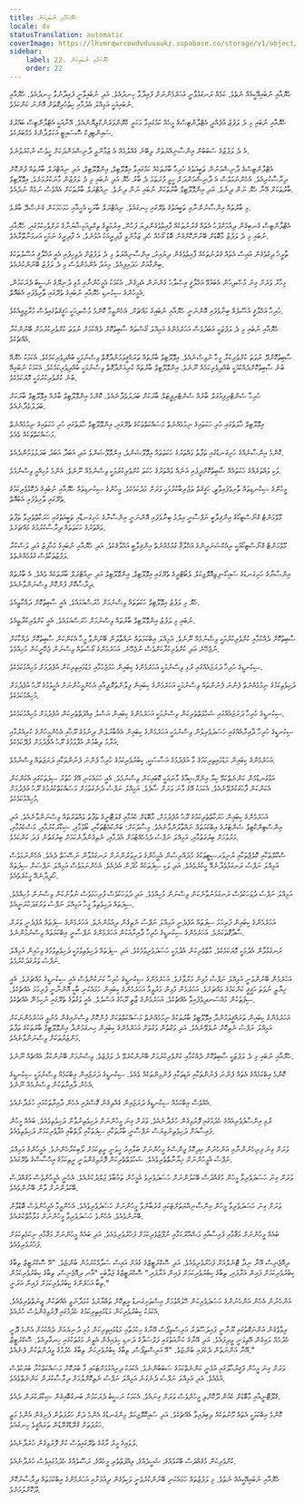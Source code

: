 ```yaml
---
title: ހެޔޮކަމާއި ނުބައިކަން
locale: dv
statusTranslation: automatic
coverImage: https://lhvmrqwrcowdvduuaukz.supabase.co/storage/v1/object/public/strapi-uploads/small_cover-educacion-fundamental.webp-2d51a7828a2b1309555be27f7e2a61a0.webp
sidebar:
    label: 22. ހެޔޮކަމާއި ނުބައިކަން
    order: 22
---
```

ހެޔޮއާއި ނުބައިއޭކީއެއް ނެތެވެ. ކަމެއް ރަނގަޅުވާނީ އަހަރެމެންނަށް ފައިދާވާ ހިނދުއެވެ. އަދި ނުބައިވާނީ ފައިދާނުވާ ހިނދުއެވެ. ހެޔޮއާއި ނުބައިއަކީ އަމިއްލަ އެދުމާއި ހިތުހުރިގޮތަށް އޮންނަ ކަންކަމެވެ.

ހެޔޮއާއި ނުބައި މި ދެ ލަފުޒު އުފެއްދީ އެޓްލާންޓިސްގެ މީހެއް ކަމުގައިވާ މަކަރީ ކްރޮންވަރެންކްޒިޔޮންއެވެ. އޭނާއަކީ އެޓްލާންޓިސް ބައްރުގެ ސައިންޓިފިކް ސޮސައިޓީ އަކަލްދާންގެ މެމްބަރެކެވެ.

އެ ދެ ލަފުޒުގެ ސަބަބުން އިންސާނިއްޔަތަށް ލިބޭނެ ގެއްލުމެއް އެ ޒަމާންވީ ދާނިޝްމަންދަކަށް ހީވެސް ނުކުރެވުނެވެ.

އެޓްލާންޓިސްގެ ދާނިޝްމަނުން ތަބީއަތުގެ ހުރިހާ ބާރުތަކެއް ކަމުގައިވާ އިވޮލޫޓިވް، އިންވޮލޫޓިވް، އަދި ނިއުޓްރަލް ބާރުތައް ފުންކޮށް ދިރާސާކުރިއެވެ. އެހެންނަމަވެސް އެ ދާނިޝްމަންދަށް ހީވީ ފުރަތަމަ ދެ ބާރު ހެޔޮ އަދި ނުބައި މި ދެ ލަފުޒުން މާނަކުރުމަށެވެ. އިވޮލޫޓިވް ބާރުތަކަށް އޭނާ ހެޔޮ ނަން ދިނެވެ. އަދި އިންވޮލޫޓިވް ބާރުތަކަށް ނުބައި ނަން ދިނެވެ. ނިއުޓްރަލް ބާރުތަކަށް އެއްވެސް ނަމެއް ނުދެއެވެ.

މި ބާރުތައް އިންސާނުންނާއި ތަބީއަތުގެ ތެރޭގައި ހިނގައެވެ. ނިއުޓްރަލް ބާރަކީ އެހީއާއި ހަމަހަމަކަން ގެނެސްދޭ ބާރެވެ.

އެޓްލާންޓިސް ގެނބިގެން ދިއުމަށްފަހު އެތައް ޤަރުނުތަކެއް ފާއިތުވެގެންދިޔަ ފަހުން، އިރުމަތީގެ ތިކްލިއަމިޝާޔަނާގެ ރަށްވެހިކަމުގައި، ހެޔޮއާއި ނުބައި މި ދެ ލަފުޒު މާބޮޑަށް ބޭނުންކޮށްގެން ބޮޑު ގޯހެއް ހެދި ޒަމާންވީ ފާދިރީއަކު އުޅުނެވެ. އެ ފާދިރީގެ ނަމަކީ އަރމަނާތޫރާއެވެ.

ތާރީޚު ދިގުވެގެން އައިސް އެތައް ޤަރުނުތަކެއް ފާއިތުވެގެން ދިޔައިރު، އިންސާނިއްޔަތު މި ދެ ލަފުޒަށް ދެވިހިފައި އެއީ އަޚްލާޤީ އުސޫލުތަކުގެ ބިންގާއަށް ހަދައިފިއެވެ. މިއަދު އެންމެންވެސް މި ދެ ލަފުޒު ބޭނުންކުރެއެވެ.

މިހާރު ވަރަށް ގިނަ މުޞްލިޙުން އެބައުޅޭ އަޚްލާޤީ އިޞްލާޙު ގެންނަން އެދިގެން. އެކަމަކު އެމީހުންނާއި މުޅި ދުނިޔޭގެ ނަސީބު ދެރަކަމުން، އެމީހުންގެ ސިކުނޑި ހެޔޮއާއި ނުބައިގެ ތެރޭގައި ތާށިވެފައި އެބައޮތް.

ހުރިހާ އަޚްލާޤީ އުސޫލެއް ބިނާވެފައި އޮންނަނީ ހެޔޮއާއި ނުބައިގެ މައްޗަށް. އެހެންވީމާ ކޮންމެ މުޞްލިޙަކީ ޙަޤީޤަތުގައިވެސް މުރާޖިޢީއެކެވެ.

ހެޔޮއާއި ނުބައި މި ދެ ލަފުޒަކީ އަބަދުވެސް އަހަރެމެންގެ އަމިއްލަ ގޯސްތައް ސާބިތުކޮށް ދެއްކުމަށް ނުވަތަ ކުށްވެރިކުރުމަށް ބޭނުންކުރާ އެއްޗެކެވެ.

ސާބިތުކޮށްދޭ ނުވަތަ ކުށްވެރިކުރާ މީހާ ނުވިސްނެއެވެ. އިވޮލޫޓިވް ބާރުތައް ތަރައްޤީވަމުންދާގޮތް ވިސްނުމަކީ ބުއްދިވެރިކަމެކެވެ. އެކަމަކު ހެޔޮއޭ ބުނެ ސާބިތުކޮށްދެއްކުމަކީ ބުއްދިވެރިކަމެއް ނޫނެވެ. އިންވޮލޫޓިވް ބާރުތައް ކުރިއަށްދާގޮތް ވިސްނުމަކީ ބުއްދިވެރިކަމެކެވެ. އެކަމަކު ނުބައިއޭ ބުނެ ކުށްވެރިކުރުމަކީ މޮޔަކަމެކެވެ.

ހުރިހާ ސެންޓްރިފިއުގަލް ބާރެއް ސެންޓްރިޕީޓަލް ބާރަކަށް ބަދަލުވެދާނެއެވެ. ކޮންމެ އިންވޮލޫޓިވް ބާރެއް އިވޮލޫޓިވް ބާރަކަށް ބަދަލުވެދާނެއެވެ.

އިވޮލޫޓިވް ހާލަތުގައި ހުރި ހަކަތައިގެ ނިމުމެއްނެތް މަސައްކަތްތަކުގެ ތެރޭގައި، އިންވޮލޫޓިވް ހާލަތުގައި ހުރި ހަކަތައިގެ ނިމުމެއްނެތް މަސައްކަތްތަކެއް ވެއެވެ.

ކޮންމެ އިންސާނެއްގެ ހަށިގަނޑުގައި ތަފާތު ވައްތަރުގެ ހަކަތަތައް އިވޮލޫޝަންވެ، އިންވޮލޫޝަންވެ އަދި އަބަދާ އަބަދު ބަދަލުވަމުންދެއެވެ.

ވަކި ވައްތަރެއްގެ ހަކަތައެއް ސާބިތުކޮށްދީފައި އަނެއް ވައްތަރުގެ ހަކަތަ ކުށްވެރިކުރުމަކީ ވިސްނުމެއް ނޫނެވެ. އެންމެ މުހިއްމީ ވިސްނުމެވެ.

މީހުންގެ ސިކުނޑިތައް ތާށިވެފައިވާތީ، ހަޤީޤަތް ތަޖުރިބާކުރުމަކީ ވަރަށް މަދުކަމެކެވެ. މީހުންގެ ސިކުނޑިތައް ހެޔޮއާއި ނުބައިގެ ދެކޮޅުވެރިކަމުގެ ތެރޭގައި ތާށިވެފައި އެބައޮތް.

މޫވްމަންޓް ގްނޯސްޓިކޯގެ އިންޤިލާބީ ނަފްސާނީ އިލްމު ބިނާވެފައި އޮންނަނީ އިންސާނާގެ ހަށިގަނޑާއި ތަބީއަތުގައި ހަރަކާތްތެރިވާ ތަފާތު ވައްތަރުގެ ހަކަތަތައް ދިރާސާކުރުމުގެ މައްޗަށެވެ.

މޫވްމަންޓް ގްނޯސްޓިކޯއަކީ ރިއެކްޝަނަރީންގެ އަޚްލާޤާ ގުޅުމެއްނެތް އިންޤިލާބީ އަޚްލާޤެކެވެ. އަދި ހެޔޮއާއި ނުބައިގެ މުޙާފިޒު އަދި ލަސްކުރާ ލަފުޒުތަކާވެސް ގުޅުމެއްނެތެވެ.

އިންސާނާގެ ހަށިގަނޑުގެ ސައިކޯ-ފިޒިއޮލޮޖިކަލް ލެބޯޓްރީގެ ތެރޭގައި އިވޮލޫޓިވް، އިންވޮލޫޓިވް އަދި ނިއުޓްރަލް ބާރުތަކެއް ވެއެވެ. އެ ބާރުތައް ދިރާސާކޮށް ފުންކޮށް ވިސްނަންވާނެއެވެ.

ހެޔޮ މި ލަފުޒު އިވޮލޫޓިވް ހަކަތަތައް ވިސްނުމަށް ހުރަސްއަޅައެވެ. އެއީ ސާބިތުކޮށް ދައްކާތީއެވެ.

ނުބައި މި ލަފުޒު އިންވޮލޫޓިވް ބާރުތައް ވިސްނުމަށް ހުރަސްއަޅައެވެ. އެއީ ކުށްވެރިކުރާތީއެވެ.

ސާބިތުކޮށް ދެއްކުމާއި ކުށްވެރިކުރުމަކީ ވިސްނުމެއް ނޫނެވެ. އަމިއްލަ އިބްކަމަތައް ނައްތާލަން ބޭނުންވާ މީހާ އެކަންކަން ސާބިތުކޮށް ދައްކާކަށް ނުޖެހޭނެ އަދި ކުށްވެރިކުރާކަށްވެސް ނުޖެހޭނެ. އަހަރެމެންގެ ގޯސްތައް ވިސްނަން ޖެހޭނީކަން މުހިއްމެވެ.

ސިކުނޑީގެ ހުރިހާ ދަރަޖައެއްގައި ރުޅި ވިސްނުމަކީ އަހަރެމެންގެ ކިބައިން ހަމަޖެހުމާއި މަޑުމައިތިރިކަން އުފެދުމަށް މުހިއްމުކަމެކެވެ.

ދަހިވެތިކަމުގެ ނިމުމެއްނެތް ފެންނަ ފެނުންތައް ވިސްނުމަކީ އަހަރެމެންގެ ކިބައިން ފިލާންތުރޮޕީއާއި އެހެންމީހުންނަށް އެހީވުމުގެ ރޫޙު އުފެދުމަށް މުހިއްމުކަމެކެވެ.

ސިކުނޑީގެ ހުރިހާ ދަރަޖައެއްގައި ޝަހުވަތްތެރިކަން ވިސްނުމަކީ އަހަރެމެންގެ ކިބައިން އަސްލު ޢިއްފަތްތެރިކަން އުފެދުމަށް މުހިއްމުކަމެކެވެ.

ސިކުނޑީގެ ހުރިހާ ދާއިރާއެއްގައި ހަސަދަވެރިވުން ވިސްނުމަކީ އަހަރެމެންގެ ކިބައިން އެއްބާރުލުން ދިނުމުގެ ރޫޙާއި އެހެންމީހުންގެ ކުރިއެރުމާއި އަރާމު ލިބުމުން އުފާވުމުގެ ރޫޙު އުފެދުމަށް ފުދޭކަމެކެވެ.

އަހަރެމެންގެ ކިބައިން މަޑުމައިތިރިކަމުގެ މާ އުފެދުމުގެ އަސާސަކީ، ކިބުރުވެރިކަމުގެ ހުރިހާ ފެންނަ ފެނުންތަކާއި ދަރަޖަތައް ވިސްނުމެވެ.

އަޅުގަނޑުމެން ކަންނެތްކަމޭ ކިޔާ އިންރޭޝިއާގެ މާނައަކީ ކޮބައިކަން ވިސްނުމެވެ. އެއީ ހަމައެކަނި އޭގެ ހުތުރު ސިފަތަކުގައި އެކަންކަން އެކަންކަން ފާހަގަކުރެވޭނެއެވެ. އެކަމަކު އޭގެ މާނަ ވަރަށް ސާފެވެ. އަމިއްލަ ނަފްސު ދެނެގަތުމަށް މަސައްކަތްކުރުމުގެ ރޫޙު އުފެދުމަށް މުހިއްމުކަމެކެވެ.

އަހަރެމެންގެ ކިބައިން ހަރަކާތްތެރިކަމުގެ ރޫޙު އުފެދުމަށް، މާބޮޑަށް ކެއުމާއި ގްލަޓޮނީގެ ތަފާތު ވައްތަރުތައް ވިސްނަންވާނެއެވެ. އަދި އިންސްޓިންކްޓިވް ސެންޓަރުގެ އިބްކަމަތައް ނައްތާލަންވާނެއެވެ. މިސާލަކަށް: ބަންކުއެޓްތަކާއި، ބޯވުމާއި، ޝިކާރަކުރުމާއި، މަސްކެއުމާއި، މަރުވުމަށް ބިރުގަތުމާއި، އަމިއްލަ ނަފްސު ދެމެހެއްޓުމަށް އެދުމާއި، ނެތިގެންދާނެކަމަށް ބިރުގަތުން ފަދަ ކަންކަމެވެ.

ސްކޫލްތަކާއި ކޮލެޖްތަކާއި ޔުނިވަރސިޓީތަކުގެ މުދައްރިސުން އެމީހުންގެ ދަރިވަރުންނަށް ރަނގަޅުވާން ނަސޭހަތް ދެއެވެ. އެހެންނަމަވެސް އަމިއްލަ ނަފްސު ރަނގަޅުވެދާނެއޭ ހީކުރެވެއެވެ. އަދި ވަކި ސިފަތަކެއް ހޯދަން އެދެއެވެ. އެހެންނަމަވެސް އަމިއްލަ ނަފްސަށް ސިފަތައް ހޯދިދާނެއޭ ހީކުރެވެއެވެ.

އަމިއްލަ ނަފްސު ދުވަހަކުވެސް ރަނގަޅުނުވާނެކަން ވިސްނަން މުހިއްމެވެ. އަދި ދުވަހަކުވެސް ފުރިހަމަވެސް ނުވާނެކަން ވިސްނަން މުހިއްމެވެ. ސިފަތައް ދަހިވެތިވާ މީހާ އަމިއްލަ ނަފްސު ވަރުގަދަކުރަނީއެވެ.

އަހަރެމެންގެ ކިބައިން ފުރިހަމަ ސިފަތައް އުފެދެނީ އަމިއްލަ ނަފްސު ނެތިގެން ދިއުމުންނެވެ. އަހަރެމެންގެ ސިފަތައް އުފެދެނީ ވަރަށް ސާދާގޮތަކަށެވެ. އަހަރެމެންގެ ސިކުނޑީގެ ހުރިހާ ދާއިރާއަކުން އަހަރެމެންގެ ނަފްސާނީ އިބްކަމަތައް ވިސްނުމުންނެވެ.

ރަނގަޅުވާން އެދުމަކީ މޮޔަކަމެކެވެ. މާތްވެރިކަން އެދުމަކީ ހަސަދަވެރިވުމެކެވެ. އަދި ސިފަތައް ދަހިވެތިވުމަކީ ދަހިވެތިވުމުގެ ވިހައިން އަމިއްލަ ނަފްސު ވަރުގަދަކުރުމެވެ.

އަހަރެމެން ބޭނުންވަނީ އަމިއްލަ ނަފްސު މުޅިން މަރުވާށެވެ. އަހަރެމެންގެ ސިކުނޑީގެ ހުރިހާ ކަނަކުންވެސް އެއީ ސިކުނޑީގެ މައްޗަށެވެ. އެއީ ޚިޔާލީ ނުވަތަ ހަޤީޤީ ކަންކަމުގެ މައްޗަށެވެ. އަހަރެމެން މުޅިން މަރުވީމާ އަހަރެމެންގެ ކިބައިން ހަމައެކަނި ބާކީ އޮންނާނީ ފުރިހަމަ އެއްޗެކެވެ. ސިފަތަކުން މުއްސަނދިވެފައިވާ އެއްޗެކެވެ. އަހަރެމެންގެ ޒާތީ ރޫޙުގެ އަސްލެވެ. އެއީ ވަގުތުގެ ތެރޭގައި ނުހިމެނޭ އެއްޗެކެވެ.

އަހަރެމެންގެ ކިބައިން ތަރައްޤީވަމުންދާ އިވޮލޫޓިވް ބާރުތަކުގެ ނިމުމެއްނެތް މަސައްކަތްތަކަށް ފުންކޮށް ވިސްނައިގެން މެނުވީ އަހަރެމެންނަކަށް އަމިއްލަ ނަފްސު ނެތިކޮށް ނުލެވޭނެއެވެ. އަދި ވަގުތުން ވަގުތަށް އަހަރެމެންގެ ކިބައިން ހިނގަމުންދާ އިންވޮލޫޓިވް ބާރުތަކުގެ ތަފާތު މަންޒަރުތަކަށް ވިސްނަންވާނެއެވެ.

ހެޔޮއާއި ނުބައި މި ދެ ލަފުޒަކީ ސާބިތުކޮށް ދެއްކުމާއި ކުށްވެރިކުރުމަށް ބޭނުންކުރެވޭ ދެ ލަފުޒެވެ. ވިސްނުމަށް ބޭނުންކުރާ އެއްޗެއް ނޫނެވެ.

ކޮންމެ އިބްކަމެއްގެ އެތައް ފެންނަ ފެނުންތަކާއި އަޑިތަކާއި ފުންމިންތަކެއް ވެއެވެ. ސިކުނޑީގެ ދަރަޖައިން އިބްކަމެއް ވިސްނުމަކީ ސިކުނޑީގެ އެހެން ދާއިރާތަކުން ވިސްނުމެއް ނޫނެވެ.

އެއްވެސް އިބްކަމެއް ސިކުނޑީގެ ދަރަޖައިން ގެއްލިގެން ގޮސްފައި އެހެން ދާއިރާތަކުގައި ހުރެދާނެއެވެ.

ރުޅި އިންސާފުވެރިއެއްގެ ހެދުމުގައި ފޮރުވިގެން ހުރެދާނެއެވެ. ވަރަށް ގިނަ މީހުންނަށް ދަހިވެތިނުވާން ދަހިވެތިވެއެވެ. ބައެއް މީހުން ފައިސާއަށް ދަހިވެތިނުވިޔަސް ނަފްސާނީ ބާރުތަކާއި ސިފަތަކާއި ލޯތްބާއި އުފާވެރިކަމަށް ދަހިވެތިވެއެވެ.

ވަރަށް ގިނަ ފިރިހެނުންނާއި އަންހެނުން އިދިކޮޅު ޖިންސްގެ މީހުންނަށް ބަލާއިރު ހީވަނީ ރީތިކަމަށް ލޯބިކުރާހެންނެވެ. އެމީހުންގެ އަމިއްލަ ނަފްސު އެމީހުންނަށް ޚިޔާނާތްތެރިވެއެވެ. ޝަހުވަތްތެރިކަން ފޮރުވިގެންވަނީ ރީތިކަމުގެ އިޙްސާސްގެ ތެރޭގައެވެ.

ވަރަށް ގިނަ ހަސަދަވެރިވާ މީހުން މުޤައްދަސް ބޭކަލުންނަށް ހަސަދަވެރިވެ އެމީހުން ތައުބާވެ ޖަލްދުކުރެއެވެ. އެހެނީ އެމީހުންވެސް މުޤައްދަސް ބޭކަލުންނަށް ވާން ބޭނުންވެއެވެ.

ވަރަށް ގިނަ ހަސަދަވެރިވާ މީހުން އިންސާނިއްޔަތަށްޓަކައި ގުރުބާންވާ މީހުންނަށް ހަސަދަވެރިވެއެވެ. އެހެންވީމާ އެމީހުންވެސް ބޮޑުވާން ބޭނުންވެއެވެ. އެހެންވެ ހަސަދަވެރިވާ މީހުންނަށް މަލާމާތްކުރެއެވެ.

ބައެއް މީހުންނަށް މަޤާމާއި ފައިސާއާއި މަޝްހޫރުކަމާއި ނުފޫޒުވެރިކަމަށް ފަޚުރުވެރިވެއެވެ. އަދި ބައެއް މީހުންނަށް މަޤާމާއި ނިކަމެތިކަމަށް ފަޚުރުވެރިވެއެވެ.

ދިއޮޖެނިސް އޭނާ ނިދާ ޓޮނެލްއަށް ފަޚުރުވެރިވެއެވެ. އަދި ސޮކްރަޓީޒްގެ ގެއަށް އައިސް ސަލާމްކުރަމުން ބުންޏެވެ. "އޭ ސޮކްރަޓީޒް ތިބާގެ ކިބުރުވެރިކަމަށް ފައިން އަރާފައި، ތިބާގެ ކިބުރުވެރިކަމަށް ފައިން އަރާފައި." ސޮކްރަޓީޒްގެ ޖަވާބަކީ "އާނ ދިއޮޖެނިސް، ތިބާގެ ކިބުރުވެރިކަމުން ތިބާ އަހަރެންގެ ކިބުރުވެރިކަމަށް ފައިން އަރަނީ."

އަންހެނުން އެހެން އަންހެނުންގެ ހަސަދަވެރިކަން ހޭލައްވުމަށް އިސްތަށިގަނޑު ރީތިކޮށް ތައްޔާރުވެ ކުޅަދާނަވީ އެއްޗަކުން ޒީނަތްތެރިވެއެވެ. އެކަމަކު ކިބުރުވެރިކަން މަޑުމައިތިރިކަމުގެ ހެދުމުގައި ފޮރުވިގެންވެސް ހުރެއެވެ.

ރިވާވެގެން އަންނަގޮތުގައި ޔޫނާނީ ފައިލަސޫފަރު އަރިސްތިޕޯސް އޭނާގެ ޙިކުމަތާއި މަޑުމައިތިރިކަން މުޅި ދުނިޔެއަށް ދެއްކުމަށް އެންމެ ދޮށީ ހެދުމެއް ލައިގެން އޭތިވަނީ ވީދިފައެވެ. އަދި އޭނާގެ ކަނާއަތުގައި ފަލްސަފާގެ ދަނޑި ހިފައިގެން އެތީނު މަގުތަކުގައި ހިނގާލިއެވެ. ސޮކްރަޓީޒް އޭނާ އަންނަތަން ދެކެފައި ބުންޏެވެ. "އޭ އަރިސްތިޕޯސް، ތިބާގެ ކިބުރުވެރިކަން ތިބާގެ ހެދުމުގެ ވީދުންތަކުން ފެނެއެވެ."

ވަރަށް ގިނަ މީހުން ފަޤީރުޙާލުގައި އުޅެނީ ކަންނެތްކަމުގެ ސަބަބުންނެވެ. އެކަމަކު ދިރިއުޅުމަށްޓަކައި މާ ބުރަކޮށް މަސައްކަތްކުރާ ބަޔަކުވެސް އުޅެއެވެ. އަދި އަމިއްލަ ނަފްސު ދެނެގަނެ އަމިއްލަ ނަފްސު ނެތިކޮށްލުމަށް ދިރާސާކުރަން ކަންނެތްވެއެވެ.

ގްލޫޓޮނީއާއި މާބޮޑަށް ކެއުން ދޫކޮށްލި މީހުންވެސް ވަރަށް ގިނައެވެ. އެކަމަކު ނަސީބު ދެރަކަމުން ބަނގުބޮއިގެން ޝިކާރަކުރަން ދެއެވެ.

ކޮންމެ އިބްކަމަކީ އެތައް މޫނުތަކެއް ލިބިފައިވާ އެއްޗެކެވެ. އަދި ސައިކޮލޮޖިކަލް މިންގަނޑުގެ އެންމެ ދަށް ހަރުފަތުން ފެށިގެން އެންމެ މަތީ ހަރުފަތަށް ގްރޭޑްގްރޭޑުން ތަރައްޤީވެ ހިނގައެވެ.

ލަވައިގެ މީރު ރާގުގެ ތެރޭގައިވެސް ކުށް ފޮރުވިގެން ހުރެދާނެއެވެ.

ކުށްވެރިކަން މުޤައްދަސް ބޭކަލެއްގެ، ޝަހީދެއްގެ، ޢިއްފަތްތެރި މީހެއްގެ، ރަސޫލެއްގެ ހެދުމުގައިވެސް ހުރެދާނެއެވެ.

ހެޔޮއާއި ނުބައިއޭކީއެއް ނެތެވެ. މި ލަފުޒުތައް ހަމައެކަނި ބޭނުންކުރެވެނީ ވަކިވެގެން ދިއުމަށާއި އަހަރެމެންގެ އިބްކަމަތައް ދިރާސާނުކޮށް ދޫކޮށްލުމަށެވެ.

